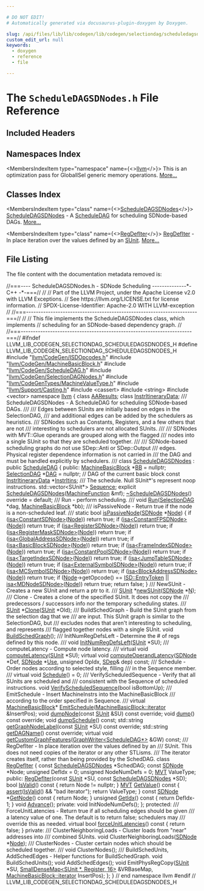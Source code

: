 ```yaml
---

# DO NOT EDIT!
# Automatically generated via docusaurus-plugin-doxygen by Doxygen.

slug: /api/files/lib/lib/codegen/lib/codegen/selectiondag/scheduledagsdnodes-h
custom_edit_url: null
keywords:
  - doxygen
  - reference
  - file

---
```





# The `ScheduleDAGSDNodes.h` File Reference

<DoxygenPage pluginConfig={pluginConfig}>



## Included Headers

<IncludesList>
<IncludesListItem
  filePath="llvm/CodeGen/ISDOpcodes.h"
  permalink="/docs/api/files/include/include/llvm/include/llvm/codegen/isdopcodes-h"
  isLocal="true" />
<IncludesListItem
  filePath="llvm/CodeGen/MachineBasicBlock.h"
  permalink="/docs/api/files/include/include/llvm/include/llvm/codegen/machinebasicblock-h"
  isLocal="true" />
<IncludesListItem
  filePath="llvm/CodeGen/ScheduleDAG.h"
  permalink="/docs/api/files/include/include/llvm/include/llvm/codegen/scheduledag-h"
  isLocal="true" />
<IncludesListItem
  filePath="llvm/CodeGen/SelectionDAGNodes.h"
  permalink="/docs/api/files/include/include/llvm/include/llvm/codegen/selectiondagnodes-h"
  isLocal="true" />
<IncludesListItem
  filePath="llvm/CodeGenTypes/MachineValueType.h"
  permalink="/docs/api/files/include/include/llvm/include/llvm/codegentypes/machinevaluetype-h"
  isLocal="true" />
<IncludesListItem
  filePath="llvm/Support/Casting.h"
  permalink="/docs/api/files/include/include/llvm/include/llvm/support/casting-h"
  isLocal="true" />
<IncludesListItem
  filePath="cassert"
  permalink=""
  isLocal="false" />
<IncludesListItem
  filePath="string"
  permalink=""
  isLocal="false" />
<IncludesListItem
  filePath="vector"
  permalink=""
  isLocal="false" />
</IncludesList>

## Namespaces Index

<MembersIndex>

<MembersIndexItem
  type="namespace"
  name={<><a href="/docs/api/namespaces/llvm">llvm</a></>}>
This is an optimization pass for GlobalISel generic memory operations. <a href="/docs/api/namespaces/llvm/#details">More...</a>
</MembersIndexItem>

</MembersIndex>

## Classes Index

<MembersIndex>

<MembersIndexItem
  type="class"
  name={<><a href="/docs/api/classes/llvm/scheduledagsdnodes">ScheduleDAGSDNodes</a></>}>
<a href="/docs/api/classes/llvm/scheduledagsdnodes">ScheduleDAGSDNodes</a> - A <a href="/docs/api/classes/llvm/scheduledag">ScheduleDAG</a> for scheduling SDNode-based DAGs. <a href="/docs/api/classes/llvm/scheduledagsdnodes/#details">More...</a>
</MembersIndexItem>

<MembersIndexItem
  type="class"
  name={<><a href="/docs/api/classes/llvm/scheduledagsdnodes/regdefiter">RegDefIter</a></>}>
<a href="/docs/api/classes/llvm/scheduledagsdnodes/regdefiter">RegDefIter</a> - In place iteration over the values defined by an <a href="/docs/api/classes/llvm/sunit">SUnit</a>. <a href="/docs/api/classes/llvm/scheduledagsdnodes/regdefiter/#details">More...</a>
</MembersIndexItem>

</MembersIndex>


## File Listing

The file content with the documentation metadata removed is:

<ProgramListing>

<Link id="l00001" /><CodeLine lineNumber="1"><Highlight kind="comment">//===---- ScheduleDAGSDNodes.h - SDNode Scheduling --------------&#42;- C++ -&#42;-===//</Highlight><Highlight kind="normal"></Highlight></CodeLine>
<Link id="l00002" /><CodeLine lineNumber="2"><Highlight kind="normal"></Highlight><Highlight kind="comment">//</Highlight><Highlight kind="normal"></Highlight></CodeLine>
<Link id="l00003" /><CodeLine lineNumber="3"><Highlight kind="normal"></Highlight><Highlight kind="comment">// Part of the LLVM Project, under the Apache License v2.0 with LLVM Exceptions.</Highlight><Highlight kind="normal"></Highlight></CodeLine>
<Link id="l00004" /><CodeLine lineNumber="4"><Highlight kind="normal"></Highlight><Highlight kind="comment">// See https://llvm.org/LICENSE.txt for license information.</Highlight><Highlight kind="normal"></Highlight></CodeLine>
<Link id="l00005" /><CodeLine lineNumber="5"><Highlight kind="normal"></Highlight><Highlight kind="comment">// SPDX-License-Identifier: Apache-2.0 WITH LLVM-exception</Highlight><Highlight kind="normal"></Highlight></CodeLine>
<Link id="l00006" /><CodeLine lineNumber="6"><Highlight kind="normal"></Highlight><Highlight kind="comment">//</Highlight><Highlight kind="normal"></Highlight></CodeLine>
<Link id="l00007" /><CodeLine lineNumber="7"><Highlight kind="normal"></Highlight><Highlight kind="comment">//===----------------------------------------------------------------------===//</Highlight><Highlight kind="normal"></Highlight></CodeLine>
<Link id="l00008" /><CodeLine lineNumber="8"><Highlight kind="normal"></Highlight><Highlight kind="comment">//</Highlight><Highlight kind="normal"></Highlight></CodeLine>
<Link id="l00009" /><CodeLine lineNumber="9"><Highlight kind="normal"></Highlight><Highlight kind="comment">// This file implements the ScheduleDAGSDNodes class, which implements</Highlight><Highlight kind="normal"></Highlight></CodeLine>
<Link id="l00010" /><CodeLine lineNumber="10"><Highlight kind="normal"></Highlight><Highlight kind="comment">// scheduling for an SDNode-based dependency graph.</Highlight><Highlight kind="normal"></Highlight></CodeLine>
<Link id="l00011" /><CodeLine lineNumber="11"><Highlight kind="normal"></Highlight><Highlight kind="comment">//</Highlight><Highlight kind="normal"></Highlight></CodeLine>
<Link id="l00012" /><CodeLine lineNumber="12"><Highlight kind="normal"></Highlight><Highlight kind="comment">//===----------------------------------------------------------------------===//</Highlight><Highlight kind="normal"></Highlight></CodeLine>
<Link id="l00013" /><CodeLine lineNumber="13"><Highlight kind="normal"></Highlight></CodeLine>
<Link id="l00014" /><CodeLine lineNumber="14"><Highlight kind="normal"></Highlight><Highlight kind="preprocessor">#ifndef LLVM&#95;LIB&#95;CODEGEN&#95;SELECTIONDAG&#95;SCHEDULEDAGSDNODES&#95;H</Highlight><Highlight kind="normal"></Highlight></CodeLine>
<Link id="l00015" /><CodeLine lineNumber="15"><Highlight kind="normal"></Highlight><Highlight kind="preprocessor">#define LLVM&#95;LIB&#95;CODEGEN&#95;SELECTIONDAG&#95;SCHEDULEDAGSDNODES&#95;H</Highlight><Highlight kind="normal"></Highlight></CodeLine>
<Link id="l00016" /><CodeLine lineNumber="16"><Highlight kind="normal"></Highlight></CodeLine>
<Link id="l00017" /><CodeLine lineNumber="17"><Highlight kind="normal"></Highlight><Highlight kind="preprocessor">#include &quot;<a href="/docs/api/files/include/include/llvm/include/llvm/codegen/isdopcodes-h">llvm/CodeGen/ISDOpcodes.h</a>&quot;</Highlight><Highlight kind="normal"></Highlight></CodeLine>
<Link id="l00018" /><CodeLine lineNumber="18"><Highlight kind="normal"></Highlight><Highlight kind="preprocessor">#include &quot;<a href="/docs/api/files/include/include/llvm/include/llvm/codegen/machinebasicblock-h">llvm/CodeGen/MachineBasicBlock.h</a>&quot;</Highlight><Highlight kind="normal"></Highlight></CodeLine>
<Link id="l00019" /><CodeLine lineNumber="19"><Highlight kind="normal"></Highlight><Highlight kind="preprocessor">#include &quot;<a href="/docs/api/files/include/include/llvm/include/llvm/codegen/scheduledag-h">llvm/CodeGen/ScheduleDAG.h</a>&quot;</Highlight><Highlight kind="normal"></Highlight></CodeLine>
<Link id="l00020" /><CodeLine lineNumber="20"><Highlight kind="normal"></Highlight><Highlight kind="preprocessor">#include &quot;<a href="/docs/api/files/include/include/llvm/include/llvm/codegen/selectiondagnodes-h">llvm/CodeGen/SelectionDAGNodes.h</a>&quot;</Highlight><Highlight kind="normal"></Highlight></CodeLine>
<Link id="l00021" /><CodeLine lineNumber="21"><Highlight kind="normal"></Highlight><Highlight kind="preprocessor">#include &quot;<a href="/docs/api/files/include/include/llvm/include/llvm/codegentypes/machinevaluetype-h">llvm/CodeGenTypes/MachineValueType.h</a>&quot;</Highlight><Highlight kind="normal"></Highlight></CodeLine>
<Link id="l00022" /><CodeLine lineNumber="22"><Highlight kind="normal"></Highlight><Highlight kind="preprocessor">#include &quot;<a href="/docs/api/files/include/include/llvm/include/llvm/support/casting-h">llvm/Support/Casting.h</a>&quot;</Highlight><Highlight kind="normal"></Highlight></CodeLine>
<Link id="l00023" /><CodeLine lineNumber="23"><Highlight kind="normal"></Highlight><Highlight kind="preprocessor">#include &lt;cassert&gt;</Highlight><Highlight kind="normal"></Highlight></CodeLine>
<Link id="l00024" /><CodeLine lineNumber="24"><Highlight kind="normal"></Highlight><Highlight kind="preprocessor">#include &lt;string&gt;</Highlight><Highlight kind="normal"></Highlight></CodeLine>
<Link id="l00025" /><CodeLine lineNumber="25"><Highlight kind="normal"></Highlight><Highlight kind="preprocessor">#include &lt;vector&gt;</Highlight><Highlight kind="normal"></Highlight></CodeLine>
<Link id="l00026" /><CodeLine lineNumber="26"><Highlight kind="normal"></Highlight></CodeLine>
<Link id="l00027" /><CodeLine lineNumber="27"><Highlight kind="normal"></Highlight><Highlight kind="keyword">namespace </Highlight><Highlight kind="normal"><a href="/docs/api/namespaces/llvm">llvm</a> &#123;</Highlight></CodeLine>
<Link id="l00028" /><CodeLine lineNumber="28"><Highlight kind="normal"></Highlight></CodeLine>
<Link id="l00029" /><CodeLine lineNumber="29"><Highlight kind="normal"></Highlight><Highlight kind="keyword">class </Highlight><Highlight kind="normal"><a href="/docs/api/classes/llvm/aaresults">AAResults</a>;</Highlight></CodeLine>
<Link id="l00030" /><CodeLine lineNumber="30"><Highlight kind="normal"></Highlight><Highlight kind="keyword">class </Highlight><Highlight kind="normal"><a href="/docs/api/classes/llvm/instritinerarydata">InstrItineraryData</a>;</Highlight></CodeLine>
<Link id="l00031" /><CodeLine lineNumber="31"><Highlight kind="normal"></Highlight><Highlight kind="comment"></Highlight></CodeLine>
<Link id="l00032" /><CodeLine lineNumber="32"><Highlight kind="comment">  /// ScheduleDAGSDNodes - A ScheduleDAG for scheduling SDNode-based DAGs.</Highlight></CodeLine>
<Link id="l00033" /><CodeLine lineNumber="33"><Highlight kind="comment">  ///</Highlight></CodeLine>
<Link id="l00034" /><CodeLine lineNumber="34"><Highlight kind="comment">  /// Edges between SUnits are initially based on edges in the SelectionDAG,</Highlight></CodeLine>
<Link id="l00035" /><CodeLine lineNumber="35"><Highlight kind="comment">  /// and additional edges can be added by the schedulers as heuristics.</Highlight></CodeLine>
<Link id="l00036" /><CodeLine lineNumber="36"><Highlight kind="comment">  /// SDNodes such as Constants, Registers, and a few others that are not</Highlight></CodeLine>
<Link id="l00037" /><CodeLine lineNumber="37"><Highlight kind="comment">  /// interesting to schedulers are not allocated SUnits.</Highlight></CodeLine>
<Link id="l00038" /><CodeLine lineNumber="38"><Highlight kind="comment">  ///</Highlight></CodeLine>
<Link id="l00039" /><CodeLine lineNumber="39"><Highlight kind="comment">  /// SDNodes with MVT::Glue operands are grouped along with the flagged</Highlight></CodeLine>
<Link id="l00040" /><CodeLine lineNumber="40"><Highlight kind="comment">  /// nodes into a single SUnit so that they are scheduled together.</Highlight></CodeLine>
<Link id="l00041" /><CodeLine lineNumber="41"><Highlight kind="comment">  ///</Highlight></CodeLine>
<Link id="l00042" /><CodeLine lineNumber="42"><Highlight kind="comment">  /// SDNode-based scheduling graphs do not use SDep::Anti or SDep::Output</Highlight></CodeLine>
<Link id="l00043" /><CodeLine lineNumber="43"><Highlight kind="comment">  /// edges.  Physical register dependence information is not carried in</Highlight></CodeLine>
<Link id="l00044" /><CodeLine lineNumber="44"><Highlight kind="comment">  /// the DAG and must be handled explicitly by schedulers.</Highlight></CodeLine>
<Link id="l00045" /><CodeLine lineNumber="45"><Highlight kind="comment">  ///</Highlight><Highlight kind="normal"></Highlight></CodeLine>
<Link id="l00046" /><CodeLine lineNumber="46" lineLink="/docs/api/classes/llvm/scheduledagsdnodes"><Highlight kind="normal">  </Highlight><Highlight kind="keyword">class </Highlight><Highlight kind="normal"><a href="/docs/api/classes/llvm/scheduledagsdnodes/#ad73652eab6e03e092e32bde82040c8c7">ScheduleDAGSDNodes</a> : </Highlight><Highlight kind="keyword">public</Highlight><Highlight kind="normal"> <a href="/docs/api/classes/llvm/scheduledag/#a8bdf35180225e74794f7d23399a3db22">ScheduleDAG</a> &#123;</Highlight></CodeLine>
<Link id="l00047" /><CodeLine lineNumber="47"><Highlight kind="normal">  </Highlight><Highlight kind="keyword">public</Highlight><Highlight kind="normal">:</Highlight></CodeLine>
<Link id="l00048" /><CodeLine lineNumber="48" lineLink="/docs/api/classes/llvm/scheduledagsdnodes/#a9f718397926caadcb301ca1e00aaf68c"><Highlight kind="normal">    <a href="/docs/api/classes/llvm/machinebasicblock">MachineBasicBlock</a> &#42;<a href="/docs/api/classes/llvm/scheduledagsdnodes/#a9f718397926caadcb301ca1e00aaf68c">BB</a> = </Highlight><Highlight kind="keyword">nullptr</Highlight><Highlight kind="normal">;</Highlight></CodeLine>
<Link id="l00049" /><CodeLine lineNumber="49" lineLink="/docs/api/classes/llvm/scheduledagsdnodes/#a2dbfb92f74a3067ce823a76e3266b0e0"><Highlight kind="normal">    <a href="/docs/api/classes/llvm/selectiondag">SelectionDAG</a> &#42;<a href="/docs/api/classes/llvm/scheduledagsdnodes/#a2dbfb92f74a3067ce823a76e3266b0e0">DAG</a> = </Highlight><Highlight kind="keyword">nullptr</Highlight><Highlight kind="normal">; </Highlight><Highlight kind="comment">// DAG of the current basic block</Highlight><Highlight kind="normal"></Highlight></CodeLine>
<Link id="l00050" /><CodeLine lineNumber="50" lineLink="/docs/api/classes/llvm/scheduledagsdnodes/#a91db1a13eaa5f8a8ac8ac78b5a60791b"><Highlight kind="normal">    </Highlight><Highlight kind="keyword">const</Highlight><Highlight kind="normal"> <a href="/docs/api/classes/llvm/instritinerarydata">InstrItineraryData</a> &#42;<a href="/docs/api/classes/llvm/scheduledagsdnodes/#a91db1a13eaa5f8a8ac8ac78b5a60791b">InstrItins</a>;</Highlight></CodeLine>
<Link id="l00051" /><CodeLine lineNumber="51"><Highlight kind="normal"></Highlight><Highlight kind="comment"></Highlight></CodeLine>
<Link id="l00052" /><CodeLine lineNumber="52"><Highlight kind="comment">    /// The schedule. Null SUnit&#42;&#39;s represent noop instructions.</Highlight><Highlight kind="normal"></Highlight></CodeLine>
<Link id="l00053" /><CodeLine lineNumber="53" lineLink="/docs/api/classes/llvm/scheduledagsdnodes/#a9e9bf8e61a41a12bd87df9f4c671b2c2"><Highlight kind="normal">    std::vector&lt;SUnit&#42;&gt; <a href="/docs/api/classes/llvm/scheduledagsdnodes/#a9e9bf8e61a41a12bd87df9f4c671b2c2">Sequence</a>;</Highlight></CodeLine>
<Link id="l00054" /><CodeLine lineNumber="54"><Highlight kind="normal"></Highlight></CodeLine>
<Link id="l00055" /><CodeLine lineNumber="55"><Highlight kind="normal">    </Highlight><Highlight kind="keyword">explicit</Highlight><Highlight kind="normal"> <a href="/docs/api/classes/llvm/scheduledagsdnodes/#ad73652eab6e03e092e32bde82040c8c7">ScheduleDAGSDNodes</a>(<a href="/docs/api/classes/llvm/machinefunction">MachineFunction</a> &amp;mf);</Highlight></CodeLine>
<Link id="l00056" /><CodeLine lineNumber="56"><Highlight kind="normal"></Highlight></CodeLine>
<Link id="l00057" /><CodeLine lineNumber="57" lineLink="/docs/api/classes/llvm/scheduledagsdnodes/#a70000f67618d7404d40977cff48ebc1f"><Highlight kind="normal">    <a href="/docs/api/classes/llvm/scheduledagsdnodes/#a70000f67618d7404d40977cff48ebc1f">~ScheduleDAGSDNodes</a>() </Highlight><Highlight kind="keyword">override</Highlight><Highlight kind="normal"> = </Highlight><Highlight kind="keywordflow">default</Highlight><Highlight kind="normal">;</Highlight></CodeLine>
<Link id="l00058" /><CodeLine lineNumber="58"><Highlight kind="normal"></Highlight><Highlight kind="comment"></Highlight></CodeLine>
<Link id="l00059" /><CodeLine lineNumber="59"><Highlight kind="comment">    /// Run - perform scheduling.</Highlight></CodeLine>
<Link id="l00060" /><CodeLine lineNumber="60"><Highlight kind="comment">    ///</Highlight><Highlight kind="normal"></Highlight></CodeLine>
<Link id="l00061" /><CodeLine lineNumber="61"><Highlight kind="normal">    </Highlight><Highlight kind="keywordtype">void</Highlight><Highlight kind="normal"> <a href="/docs/api/classes/llvm/scheduledagsdnodes/#aa00d73e05dee6c2701209bac3d7786b8">Run</a>(<a href="/docs/api/classes/llvm/selectiondag">SelectionDAG</a> &#42;dag, <a href="/docs/api/classes/llvm/machinebasicblock">MachineBasicBlock</a> &#42;bb);</Highlight></CodeLine>
<Link id="l00062" /><CodeLine lineNumber="62"><Highlight kind="normal"></Highlight><Highlight kind="comment"></Highlight></CodeLine>
<Link id="l00063" /><CodeLine lineNumber="63"><Highlight kind="comment">    /// isPassiveNode - Return true if the node is a non-scheduled leaf.</Highlight></CodeLine>
<Link id="l00064" /><CodeLine lineNumber="64"><Highlight kind="comment">    ///</Highlight><Highlight kind="normal"></Highlight></CodeLine>
<Link id="l00065" /><CodeLine lineNumber="65" lineLink="/docs/api/classes/llvm/scheduledagsdnodes/#a901a96fb8eb2598eed200755554567c0"><Highlight kind="normal">    </Highlight><Highlight kind="keyword">static</Highlight><Highlight kind="normal"> </Highlight><Highlight kind="keywordtype">bool</Highlight><Highlight kind="normal"> <a href="/docs/api/classes/llvm/scheduledagsdnodes/#a901a96fb8eb2598eed200755554567c0">isPassiveNode</a>(<a href="/docs/api/classes/llvm/sdnode">SDNode</a> &#42;<a href="/docs/api/classes/node">Node</a>) &#123;</Highlight></CodeLine>
<Link id="l00066" /><CodeLine lineNumber="66"><Highlight kind="normal">      </Highlight><Highlight kind="keywordflow">if</Highlight><Highlight kind="normal"> (<a href="/docs/api/namespaces/llvm/#a92ca992e52dddc420f4b069cae06dfbe">isa&lt;ConstantSDNode&gt;</a>(<a href="/docs/api/classes/node">Node</a>))       </Highlight><Highlight kind="keywordflow">return</Highlight><Highlight kind="normal"> </Highlight><Highlight kind="keyword">true</Highlight><Highlight kind="normal">;</Highlight></CodeLine>
<Link id="l00067" /><CodeLine lineNumber="67"><Highlight kind="normal">      </Highlight><Highlight kind="keywordflow">if</Highlight><Highlight kind="normal"> (<a href="/docs/api/namespaces/llvm/#a92ca992e52dddc420f4b069cae06dfbe">isa&lt;ConstantFPSDNode&gt;</a>(<a href="/docs/api/classes/node">Node</a>))     </Highlight><Highlight kind="keywordflow">return</Highlight><Highlight kind="normal"> </Highlight><Highlight kind="keyword">true</Highlight><Highlight kind="normal">;</Highlight></CodeLine>
<Link id="l00068" /><CodeLine lineNumber="68"><Highlight kind="normal">      </Highlight><Highlight kind="keywordflow">if</Highlight><Highlight kind="normal"> (<a href="/docs/api/namespaces/llvm/#a92ca992e52dddc420f4b069cae06dfbe">isa&lt;RegisterSDNode&gt;</a>(<a href="/docs/api/classes/node">Node</a>))       </Highlight><Highlight kind="keywordflow">return</Highlight><Highlight kind="normal"> </Highlight><Highlight kind="keyword">true</Highlight><Highlight kind="normal">;</Highlight></CodeLine>
<Link id="l00069" /><CodeLine lineNumber="69"><Highlight kind="normal">      </Highlight><Highlight kind="keywordflow">if</Highlight><Highlight kind="normal"> (<a href="/docs/api/namespaces/llvm/#a92ca992e52dddc420f4b069cae06dfbe">isa&lt;RegisterMaskSDNode&gt;</a>(<a href="/docs/api/classes/node">Node</a>))   </Highlight><Highlight kind="keywordflow">return</Highlight><Highlight kind="normal"> </Highlight><Highlight kind="keyword">true</Highlight><Highlight kind="normal">;</Highlight></CodeLine>
<Link id="l00070" /><CodeLine lineNumber="70"><Highlight kind="normal">      </Highlight><Highlight kind="keywordflow">if</Highlight><Highlight kind="normal"> (<a href="/docs/api/namespaces/llvm/#a92ca992e52dddc420f4b069cae06dfbe">isa&lt;GlobalAddressSDNode&gt;</a>(<a href="/docs/api/classes/node">Node</a>))  </Highlight><Highlight kind="keywordflow">return</Highlight><Highlight kind="normal"> </Highlight><Highlight kind="keyword">true</Highlight><Highlight kind="normal">;</Highlight></CodeLine>
<Link id="l00071" /><CodeLine lineNumber="71"><Highlight kind="normal">      </Highlight><Highlight kind="keywordflow">if</Highlight><Highlight kind="normal"> (<a href="/docs/api/namespaces/llvm/#a92ca992e52dddc420f4b069cae06dfbe">isa&lt;BasicBlockSDNode&gt;</a>(<a href="/docs/api/classes/node">Node</a>))     </Highlight><Highlight kind="keywordflow">return</Highlight><Highlight kind="normal"> </Highlight><Highlight kind="keyword">true</Highlight><Highlight kind="normal">;</Highlight></CodeLine>
<Link id="l00072" /><CodeLine lineNumber="72"><Highlight kind="normal">      </Highlight><Highlight kind="keywordflow">if</Highlight><Highlight kind="normal"> (<a href="/docs/api/namespaces/llvm/#a92ca992e52dddc420f4b069cae06dfbe">isa&lt;FrameIndexSDNode&gt;</a>(<a href="/docs/api/classes/node">Node</a>))     </Highlight><Highlight kind="keywordflow">return</Highlight><Highlight kind="normal"> </Highlight><Highlight kind="keyword">true</Highlight><Highlight kind="normal">;</Highlight></CodeLine>
<Link id="l00073" /><CodeLine lineNumber="73"><Highlight kind="normal">      </Highlight><Highlight kind="keywordflow">if</Highlight><Highlight kind="normal"> (<a href="/docs/api/namespaces/llvm/#a92ca992e52dddc420f4b069cae06dfbe">isa&lt;ConstantPoolSDNode&gt;</a>(<a href="/docs/api/classes/node">Node</a>))   </Highlight><Highlight kind="keywordflow">return</Highlight><Highlight kind="normal"> </Highlight><Highlight kind="keyword">true</Highlight><Highlight kind="normal">;</Highlight></CodeLine>
<Link id="l00074" /><CodeLine lineNumber="74"><Highlight kind="normal">      </Highlight><Highlight kind="keywordflow">if</Highlight><Highlight kind="normal"> (<a href="/docs/api/namespaces/llvm/#a92ca992e52dddc420f4b069cae06dfbe">isa&lt;TargetIndexSDNode&gt;</a>(<a href="/docs/api/classes/node">Node</a>))    </Highlight><Highlight kind="keywordflow">return</Highlight><Highlight kind="normal"> </Highlight><Highlight kind="keyword">true</Highlight><Highlight kind="normal">;</Highlight></CodeLine>
<Link id="l00075" /><CodeLine lineNumber="75"><Highlight kind="normal">      </Highlight><Highlight kind="keywordflow">if</Highlight><Highlight kind="normal"> (<a href="/docs/api/namespaces/llvm/#a92ca992e52dddc420f4b069cae06dfbe">isa&lt;JumpTableSDNode&gt;</a>(<a href="/docs/api/classes/node">Node</a>))      </Highlight><Highlight kind="keywordflow">return</Highlight><Highlight kind="normal"> </Highlight><Highlight kind="keyword">true</Highlight><Highlight kind="normal">;</Highlight></CodeLine>
<Link id="l00076" /><CodeLine lineNumber="76"><Highlight kind="normal">      </Highlight><Highlight kind="keywordflow">if</Highlight><Highlight kind="normal"> (<a href="/docs/api/namespaces/llvm/#a92ca992e52dddc420f4b069cae06dfbe">isa&lt;ExternalSymbolSDNode&gt;</a>(<a href="/docs/api/classes/node">Node</a>)) </Highlight><Highlight kind="keywordflow">return</Highlight><Highlight kind="normal"> </Highlight><Highlight kind="keyword">true</Highlight><Highlight kind="normal">;</Highlight></CodeLine>
<Link id="l00077" /><CodeLine lineNumber="77"><Highlight kind="normal">      </Highlight><Highlight kind="keywordflow">if</Highlight><Highlight kind="normal"> (<a href="/docs/api/namespaces/llvm/#a92ca992e52dddc420f4b069cae06dfbe">isa&lt;MCSymbolSDNode&gt;</a>(<a href="/docs/api/classes/node">Node</a>))       </Highlight><Highlight kind="keywordflow">return</Highlight><Highlight kind="normal"> </Highlight><Highlight kind="keyword">true</Highlight><Highlight kind="normal">;</Highlight></CodeLine>
<Link id="l00078" /><CodeLine lineNumber="78"><Highlight kind="normal">      </Highlight><Highlight kind="keywordflow">if</Highlight><Highlight kind="normal"> (<a href="/docs/api/namespaces/llvm/#a92ca992e52dddc420f4b069cae06dfbe">isa&lt;BlockAddressSDNode&gt;</a>(<a href="/docs/api/classes/node">Node</a>))   </Highlight><Highlight kind="keywordflow">return</Highlight><Highlight kind="normal"> </Highlight><Highlight kind="keyword">true</Highlight><Highlight kind="normal">;</Highlight></CodeLine>
<Link id="l00079" /><CodeLine lineNumber="79"><Highlight kind="normal">      </Highlight><Highlight kind="keywordflow">if</Highlight><Highlight kind="normal"> (<a href="/docs/api/classes/node">Node</a>-&gt;getOpcode() == <a href="/docs/api/namespaces/llvm/isd/#a22ea9cec080dd5f4f47ba234c2f59110a926013f6dca240eca95aca66c8d3e74b">ISD::EntryToken</a> ||</Highlight></CodeLine>
<Link id="l00080" /><CodeLine lineNumber="80"><Highlight kind="normal">          <a href="/docs/api/namespaces/llvm/#a92ca992e52dddc420f4b069cae06dfbe">isa&lt;MDNodeSDNode&gt;</a>(<a href="/docs/api/classes/node">Node</a>)) </Highlight><Highlight kind="keywordflow">return</Highlight><Highlight kind="normal"> </Highlight><Highlight kind="keyword">true</Highlight><Highlight kind="normal">;</Highlight></CodeLine>
<Link id="l00081" /><CodeLine lineNumber="81"><Highlight kind="normal">      </Highlight><Highlight kind="keywordflow">return</Highlight><Highlight kind="normal"> </Highlight><Highlight kind="keyword">false</Highlight><Highlight kind="normal">;</Highlight></CodeLine>
<Link id="l00082" /><CodeLine lineNumber="82"><Highlight kind="normal">    &#125;</Highlight></CodeLine>
<Link id="l00083" /><CodeLine lineNumber="83"><Highlight kind="normal"></Highlight><Highlight kind="comment"></Highlight></CodeLine>
<Link id="l00084" /><CodeLine lineNumber="84"><Highlight kind="comment">    /// NewSUnit - Creates a new SUnit and return a ptr to it.</Highlight></CodeLine>
<Link id="l00085" /><CodeLine lineNumber="85"><Highlight kind="comment">    ///</Highlight><Highlight kind="normal"></Highlight></CodeLine>
<Link id="l00086" /><CodeLine lineNumber="86"><Highlight kind="normal">    <a href="/docs/api/classes/llvm/sunit">SUnit</a> &#42;<a href="/docs/api/classes/llvm/scheduledagsdnodes/#a15c0200b4b6e12b97d270fbea215443e">newSUnit</a>(<a href="/docs/api/classes/llvm/sdnode">SDNode</a> &#42;<a href="/docs/api/files/lib/lib/support/regcomp-c/#a0240ac851181b84ac374872dc5434ee4">N</a>);</Highlight></CodeLine>
<Link id="l00087" /><CodeLine lineNumber="87"><Highlight kind="normal"></Highlight><Highlight kind="comment"></Highlight></CodeLine>
<Link id="l00088" /><CodeLine lineNumber="88"><Highlight kind="comment">    /// Clone - Creates a clone of the specified SUnit. It does not copy the</Highlight></CodeLine>
<Link id="l00089" /><CodeLine lineNumber="89"><Highlight kind="comment">    /// predecessors / successors info nor the temporary scheduling states.</Highlight></CodeLine>
<Link id="l00090" /><CodeLine lineNumber="90"><Highlight kind="comment">    ///</Highlight><Highlight kind="normal"></Highlight></CodeLine>
<Link id="l00091" /><CodeLine lineNumber="91"><Highlight kind="normal">    <a href="/docs/api/classes/llvm/sunit">SUnit</a> &#42;<a href="/docs/api/classes/llvm/scheduledagsdnodes/#abb309c4ecf566e6daf86db0edbb0dbc5">Clone</a>(<a href="/docs/api/classes/llvm/sunit">SUnit</a> &#42;Old);</Highlight></CodeLine>
<Link id="l00092" /><CodeLine lineNumber="92"><Highlight kind="normal"></Highlight><Highlight kind="comment"></Highlight></CodeLine>
<Link id="l00093" /><CodeLine lineNumber="93"><Highlight kind="comment">    /// BuildSchedGraph - Build the SUnit graph from the selection dag that we</Highlight></CodeLine>
<Link id="l00094" /><CodeLine lineNumber="94"><Highlight kind="comment">    /// are input.  This SUnit graph is similar to the SelectionDAG, but</Highlight></CodeLine>
<Link id="l00095" /><CodeLine lineNumber="95"><Highlight kind="comment">    /// excludes nodes that aren&#39;t interesting to scheduling, and represents</Highlight></CodeLine>
<Link id="l00096" /><CodeLine lineNumber="96"><Highlight kind="comment">    /// flagged together nodes with a single SUnit.</Highlight><Highlight kind="normal"></Highlight></CodeLine>
<Link id="l00097" /><CodeLine lineNumber="97"><Highlight kind="normal">    </Highlight><Highlight kind="keywordtype">void</Highlight><Highlight kind="normal"> <a href="/docs/api/classes/llvm/scheduledagsdnodes/#aa88c65a5abb5774125c8d66a48d07adf">BuildSchedGraph</a>();</Highlight></CodeLine>
<Link id="l00098" /><CodeLine lineNumber="98"><Highlight kind="normal"></Highlight><Highlight kind="comment"></Highlight></CodeLine>
<Link id="l00099" /><CodeLine lineNumber="99"><Highlight kind="comment">    /// InitNumRegDefsLeft - Determine the # of regs defined by this node.</Highlight></CodeLine>
<Link id="l00100" /><CodeLine lineNumber="100"><Highlight kind="comment">    ///</Highlight><Highlight kind="normal"></Highlight></CodeLine>
<Link id="l00101" /><CodeLine lineNumber="101"><Highlight kind="normal">    </Highlight><Highlight kind="keywordtype">void</Highlight><Highlight kind="normal"> <a href="/docs/api/classes/llvm/scheduledagsdnodes/#a9e19da5240e1c311814f574bb0c235a4">InitNumRegDefsLeft</a>(<a href="/docs/api/classes/llvm/sunit">SUnit</a> &#42;SU);</Highlight></CodeLine>
<Link id="l00102" /><CodeLine lineNumber="102"><Highlight kind="normal"></Highlight><Highlight kind="comment"></Highlight></CodeLine>
<Link id="l00103" /><CodeLine lineNumber="103"><Highlight kind="comment">    /// computeLatency - Compute node latency.</Highlight></CodeLine>
<Link id="l00104" /><CodeLine lineNumber="104"><Highlight kind="comment">    ///</Highlight><Highlight kind="normal"></Highlight></CodeLine>
<Link id="l00105" /><CodeLine lineNumber="105"><Highlight kind="normal">    </Highlight><Highlight kind="keyword">virtual</Highlight><Highlight kind="normal"> </Highlight><Highlight kind="keywordtype">void</Highlight><Highlight kind="normal"> <a href="/docs/api/classes/llvm/scheduledagsdnodes/#a6ab45d1027ab01be9c371634c49d077b">computeLatency</a>(<a href="/docs/api/classes/llvm/sunit">SUnit</a> &#42;SU);</Highlight></CodeLine>
<Link id="l00106" /><CodeLine lineNumber="106"><Highlight kind="normal"></Highlight></CodeLine>
<Link id="l00107" /><CodeLine lineNumber="107"><Highlight kind="normal">    </Highlight><Highlight kind="keyword">virtual</Highlight><Highlight kind="normal"> </Highlight><Highlight kind="keywordtype">void</Highlight><Highlight kind="normal"> <a href="/docs/api/classes/llvm/scheduledagsdnodes/#ae7e825d2af275c631d66e063c4eff615">computeOperandLatency</a>(<a href="/docs/api/classes/llvm/sdnode">SDNode</a> &#42;Def, <a href="/docs/api/classes/llvm/sdnode">SDNode</a> &#42;<a href="/docs/api/classes/llvm/use">Use</a>,</Highlight></CodeLine>
<Link id="l00108" /><CodeLine lineNumber="108"><Highlight kind="normal">                                       </Highlight><Highlight kind="keywordtype">unsigned</Highlight><Highlight kind="normal"> OpIdx, <a href="/docs/api/classes/llvm/sdep">SDep</a>&amp; dep) </Highlight><Highlight kind="keyword">const</Highlight><Highlight kind="normal">;</Highlight></CodeLine>
<Link id="l00109" /><CodeLine lineNumber="109"><Highlight kind="normal"></Highlight><Highlight kind="comment"></Highlight></CodeLine>
<Link id="l00110" /><CodeLine lineNumber="110"><Highlight kind="comment">    /// Schedule - Order nodes according to selected style, filling</Highlight></CodeLine>
<Link id="l00111" /><CodeLine lineNumber="111"><Highlight kind="comment">    /// in the Sequence member.</Highlight></CodeLine>
<Link id="l00112" /><CodeLine lineNumber="112"><Highlight kind="comment">    ///</Highlight><Highlight kind="normal"></Highlight></CodeLine>
<Link id="l00113" /><CodeLine lineNumber="113" lineLink="/docs/api/classes/llvm/scheduledagsdnodes/#a6730dde277dec2e2f901917520c8b3cc"><Highlight kind="normal">    </Highlight><Highlight kind="keyword">virtual</Highlight><Highlight kind="normal"> </Highlight><Highlight kind="keywordtype">void</Highlight><Highlight kind="normal"> <a href="/docs/api/classes/llvm/scheduledagsdnodes/#a6730dde277dec2e2f901917520c8b3cc">Schedule</a>() = 0;</Highlight></CodeLine>
<Link id="l00114" /><CodeLine lineNumber="114"><Highlight kind="normal"></Highlight><Highlight kind="comment"></Highlight></CodeLine>
<Link id="l00115" /><CodeLine lineNumber="115"><Highlight kind="comment">    /// VerifyScheduledSequence - Verify that all SUnits are scheduled and</Highlight></CodeLine>
<Link id="l00116" /><CodeLine lineNumber="116"><Highlight kind="comment">    /// consistent with the Sequence of scheduled instructions.</Highlight><Highlight kind="normal"></Highlight></CodeLine>
<Link id="l00117" /><CodeLine lineNumber="117"><Highlight kind="normal">    </Highlight><Highlight kind="keywordtype">void</Highlight><Highlight kind="normal"> <a href="/docs/api/classes/llvm/scheduledagsdnodes/#a4b8c5a6f17aa50ecc8f64f74d4ba5e47">VerifyScheduledSequence</a>(</Highlight><Highlight kind="keywordtype">bool</Highlight><Highlight kind="normal"> isBottomUp);</Highlight></CodeLine>
<Link id="l00118" /><CodeLine lineNumber="118"><Highlight kind="normal"></Highlight><Highlight kind="comment"></Highlight></CodeLine>
<Link id="l00119" /><CodeLine lineNumber="119"><Highlight kind="comment">    /// EmitSchedule - Insert MachineInstrs into the MachineBasicBlock</Highlight></CodeLine>
<Link id="l00120" /><CodeLine lineNumber="120"><Highlight kind="comment">    /// according to the order specified in Sequence.</Highlight></CodeLine>
<Link id="l00121" /><CodeLine lineNumber="121"><Highlight kind="comment">    ///</Highlight><Highlight kind="normal"></Highlight></CodeLine>
<Link id="l00122" /><CodeLine lineNumber="122"><Highlight kind="normal">    </Highlight><Highlight kind="keyword">virtual</Highlight><Highlight kind="normal"> <a href="/docs/api/classes/llvm/machinebasicblock">MachineBasicBlock</a>&#42;</Highlight></CodeLine>
<Link id="l00123" /><CodeLine lineNumber="123"><Highlight kind="normal">    <a href="/docs/api/classes/llvm/scheduledagsdnodes/#a6f60ed03227dbeb711a3ae9b1f0238e9">EmitSchedule</a>(<a href="/docs/api/classes/llvm/machinebasicblock/#ae34c996b58df9b9ce6695a0c8b70c533">MachineBasicBlock::iterator</a> &amp;InsertPos);</Highlight></CodeLine>
<Link id="l00124" /><CodeLine lineNumber="124"><Highlight kind="normal"></Highlight></CodeLine>
<Link id="l00125" /><CodeLine lineNumber="125"><Highlight kind="normal">    </Highlight><Highlight kind="keywordtype">void</Highlight><Highlight kind="normal"> <a href="/docs/api/classes/llvm/scheduledagsdnodes/#ab34667f1d218ea0b6566dd8f861dfe93">dumpNode</a>(</Highlight><Highlight kind="keyword">const</Highlight><Highlight kind="normal"> <a href="/docs/api/classes/llvm/sunit">SUnit</a> &amp;SU) </Highlight><Highlight kind="keyword">const override</Highlight><Highlight kind="normal">;</Highlight></CodeLine>
<Link id="l00126" /><CodeLine lineNumber="126"><Highlight kind="normal">    </Highlight><Highlight kind="keywordtype">void</Highlight><Highlight kind="normal"> <a href="/docs/api/classes/llvm/scheduledagsdnodes/#aacd9b18c4caf8c84e5bf1e9912f44022">dump</a>() </Highlight><Highlight kind="keyword">const override</Highlight><Highlight kind="normal">;</Highlight></CodeLine>
<Link id="l00127" /><CodeLine lineNumber="127"><Highlight kind="normal">    </Highlight><Highlight kind="keywordtype">void</Highlight><Highlight kind="normal"> <a href="/docs/api/classes/llvm/scheduledagsdnodes/#ad8f08e38b6a51a322e450fc0cb6351f9">dumpSchedule</a>() </Highlight><Highlight kind="keyword">const</Highlight><Highlight kind="normal">;</Highlight></CodeLine>
<Link id="l00128" /><CodeLine lineNumber="128"><Highlight kind="normal"></Highlight></CodeLine>
<Link id="l00129" /><CodeLine lineNumber="129"><Highlight kind="normal">    std::string <a href="/docs/api/classes/llvm/scheduledagsdnodes/#a8cbdb500ba4abd11fd23de4e7a020a2d">getGraphNodeLabel</a>(</Highlight><Highlight kind="keyword">const</Highlight><Highlight kind="normal"> <a href="/docs/api/classes/llvm/sunit">SUnit</a> &#42;SU) </Highlight><Highlight kind="keyword">const override</Highlight><Highlight kind="normal">;</Highlight></CodeLine>
<Link id="l00130" /><CodeLine lineNumber="130"><Highlight kind="normal"></Highlight></CodeLine>
<Link id="l00131" /><CodeLine lineNumber="131"><Highlight kind="normal">    std::string <a href="/docs/api/classes/llvm/scheduledagsdnodes/#a6b08a15af6f0a05a50270e7848c259c3">getDAGName</a>() </Highlight><Highlight kind="keyword">const override</Highlight><Highlight kind="normal">;</Highlight></CodeLine>
<Link id="l00132" /><CodeLine lineNumber="132"><Highlight kind="normal"></Highlight></CodeLine>
<Link id="l00133" /><CodeLine lineNumber="133"><Highlight kind="normal">    </Highlight><Highlight kind="keyword">virtual</Highlight><Highlight kind="normal"> </Highlight><Highlight kind="keywordtype">void</Highlight><Highlight kind="normal"> <a href="/docs/api/classes/llvm/scheduledagsdnodes/#a0923f09dc063b0d957449c45c562ca08">getCustomGraphFeatures</a>(<a href="/docs/api/classes/llvm/graphwriter">GraphWriter&lt;ScheduleDAG&#42;&gt;</a> &amp;GW) </Highlight><Highlight kind="keyword">const</Highlight><Highlight kind="normal">;</Highlight></CodeLine>
<Link id="l00134" /><CodeLine lineNumber="134"><Highlight kind="normal"></Highlight><Highlight kind="comment"></Highlight></CodeLine>
<Link id="l00135" /><CodeLine lineNumber="135"><Highlight kind="comment">    /// RegDefIter - In place iteration over the values defined by an</Highlight></CodeLine>
<Link id="l00136" /><CodeLine lineNumber="136"><Highlight kind="comment">    /// SUnit. This does not need copies of the iterator or any other STLisms.</Highlight></CodeLine>
<Link id="l00137" /><CodeLine lineNumber="137"><Highlight kind="comment">    /// The iterator creates itself, rather than being provided by the SchedDAG.</Highlight><Highlight kind="normal"></Highlight></CodeLine>
<Link id="l00138" /><CodeLine lineNumber="138" lineLink="/docs/api/classes/llvm/scheduledagsdnodes/regdefiter"><Highlight kind="normal">    </Highlight><Highlight kind="keyword">class </Highlight><Highlight kind="normal"><a href="/docs/api/classes/llvm/scheduledagsdnodes/regdefiter/#a6e7a3b904f789436ffa4c1d046e03f60">RegDefIter</a> &#123;</Highlight></CodeLine>
<Link id="l00139" /><CodeLine lineNumber="139"><Highlight kind="normal">      </Highlight><Highlight kind="keyword">const</Highlight><Highlight kind="normal"> <a href="/docs/api/classes/llvm/scheduledagsdnodes/#ad73652eab6e03e092e32bde82040c8c7">ScheduleDAGSDNodes</a> &#42;SchedDAG;</Highlight></CodeLine>
<Link id="l00140" /><CodeLine lineNumber="140"><Highlight kind="normal">      </Highlight><Highlight kind="keyword">const</Highlight><Highlight kind="normal"> <a href="/docs/api/classes/llvm/sdnode">SDNode</a> &#42;Node;</Highlight></CodeLine>
<Link id="l00141" /><CodeLine lineNumber="141"><Highlight kind="normal">      </Highlight><Highlight kind="keywordtype">unsigned</Highlight><Highlight kind="normal"> DefIdx = 0;</Highlight></CodeLine>
<Link id="l00142" /><CodeLine lineNumber="142"><Highlight kind="normal">      </Highlight><Highlight kind="keywordtype">unsigned</Highlight><Highlight kind="normal"> NodeNumDefs = 0;</Highlight></CodeLine>
<Link id="l00143" /><CodeLine lineNumber="143"><Highlight kind="normal">      <a href="/docs/api/classes/llvm/mvt">MVT</a> ValueType;</Highlight></CodeLine>
<Link id="l00144" /><CodeLine lineNumber="144"><Highlight kind="normal"></Highlight></CodeLine>
<Link id="l00145" /><CodeLine lineNumber="145"><Highlight kind="normal">    </Highlight><Highlight kind="keyword">public</Highlight><Highlight kind="normal">:</Highlight></CodeLine>
<Link id="l00146" /><CodeLine lineNumber="146"><Highlight kind="normal">      <a href="/docs/api/classes/llvm/scheduledagsdnodes/regdefiter/#a6e7a3b904f789436ffa4c1d046e03f60">RegDefIter</a>(</Highlight><Highlight kind="keyword">const</Highlight><Highlight kind="normal"> <a href="/docs/api/classes/llvm/sunit">SUnit</a> &#42;SU, </Highlight><Highlight kind="keyword">const</Highlight><Highlight kind="normal"> <a href="/docs/api/classes/llvm/scheduledagsdnodes/#ad73652eab6e03e092e32bde82040c8c7">ScheduleDAGSDNodes</a> &#42;SD);</Highlight></CodeLine>
<Link id="l00147" /><CodeLine lineNumber="147"><Highlight kind="normal"></Highlight></CodeLine>
<Link id="l00148" /><CodeLine lineNumber="148" lineLink="/docs/api/classes/llvm/scheduledagsdnodes/regdefiter/#a8d2c4562087d2d84212d353d42ecafa8"><Highlight kind="normal">      </Highlight><Highlight kind="keywordtype">bool</Highlight><Highlight kind="normal"> <a href="/docs/api/classes/llvm/scheduledagsdnodes/regdefiter/#a8d2c4562087d2d84212d353d42ecafa8">IsValid</a>()</Highlight><Highlight kind="keyword"> const </Highlight><Highlight kind="normal">&#123; </Highlight><Highlight kind="keywordflow">return</Highlight><Highlight kind="normal"> Node != </Highlight><Highlight kind="keyword">nullptr</Highlight><Highlight kind="normal">; &#125;</Highlight></CodeLine>
<Link id="l00149" /><CodeLine lineNumber="149"><Highlight kind="normal"></Highlight></CodeLine>
<Link id="l00150" /><CodeLine lineNumber="150" lineLink="/docs/api/classes/llvm/scheduledagsdnodes/regdefiter/#af2720a50e71371835b268cb14938e718"><Highlight kind="normal">      <a href="/docs/api/classes/llvm/mvt">MVT</a> <a href="/docs/api/classes/llvm/scheduledagsdnodes/regdefiter/#af2720a50e71371835b268cb14938e718">GetValue</a>()</Highlight><Highlight kind="keyword"> const </Highlight><Highlight kind="normal">&#123;</Highlight></CodeLine>
<Link id="l00151" /><CodeLine lineNumber="151"><Highlight kind="normal">        <a href="/docs/api/files/lib/lib/target/lib/target/amdgpu/silowercontrolflow-cpp/#a4868c5d81c5ccc98c47aeab6244346a0">assert</a>(<a href="/docs/api/classes/llvm/scheduledagsdnodes/regdefiter/#a8d2c4562087d2d84212d353d42ecafa8">IsValid</a>() &amp;&amp; </Highlight><Highlight kind="stringliteral">&quot;bad iterator&quot;</Highlight><Highlight kind="normal">);</Highlight></CodeLine>
<Link id="l00152" /><CodeLine lineNumber="152"><Highlight kind="normal">        </Highlight><Highlight kind="keywordflow">return</Highlight><Highlight kind="normal"> ValueType;</Highlight></CodeLine>
<Link id="l00153" /><CodeLine lineNumber="153"><Highlight kind="normal">      &#125;</Highlight></CodeLine>
<Link id="l00154" /><CodeLine lineNumber="154"><Highlight kind="normal"></Highlight></CodeLine>
<Link id="l00155" /><CodeLine lineNumber="155" lineLink="/docs/api/classes/llvm/scheduledagsdnodes/regdefiter/#af29b074e10471b61ef7de6b8bf0a1766"><Highlight kind="normal">      </Highlight><Highlight kind="keyword">const</Highlight><Highlight kind="normal"> <a href="/docs/api/classes/llvm/sdnode">SDNode</a> &#42;<a href="/docs/api/classes/llvm/scheduledagsdnodes/regdefiter/#af29b074e10471b61ef7de6b8bf0a1766">GetNode</a>()</Highlight><Highlight kind="keyword"> const </Highlight><Highlight kind="normal">&#123;</Highlight></CodeLine>
<Link id="l00156" /><CodeLine lineNumber="156"><Highlight kind="normal">        </Highlight><Highlight kind="keywordflow">return</Highlight><Highlight kind="normal"> Node;</Highlight></CodeLine>
<Link id="l00157" /><CodeLine lineNumber="157"><Highlight kind="normal">      &#125;</Highlight></CodeLine>
<Link id="l00158" /><CodeLine lineNumber="158"><Highlight kind="normal"></Highlight></CodeLine>
<Link id="l00159" /><CodeLine lineNumber="159" lineLink="/docs/api/classes/llvm/scheduledagsdnodes/regdefiter/#a0fe4cd2a914e4522e20f197108436102"><Highlight kind="normal">      </Highlight><Highlight kind="keywordtype">unsigned</Highlight><Highlight kind="normal"> <a href="/docs/api/classes/llvm/scheduledagsdnodes/regdefiter/#a0fe4cd2a914e4522e20f197108436102">GetIdx</a>()</Highlight><Highlight kind="keyword"> const </Highlight><Highlight kind="normal">&#123;</Highlight></CodeLine>
<Link id="l00160" /><CodeLine lineNumber="160"><Highlight kind="normal">        </Highlight><Highlight kind="keywordflow">return</Highlight><Highlight kind="normal"> DefIdx-1;</Highlight></CodeLine>
<Link id="l00161" /><CodeLine lineNumber="161"><Highlight kind="normal">      &#125;</Highlight></CodeLine>
<Link id="l00162" /><CodeLine lineNumber="162"><Highlight kind="normal"></Highlight></CodeLine>
<Link id="l00163" /><CodeLine lineNumber="163"><Highlight kind="normal">      </Highlight><Highlight kind="keywordtype">void</Highlight><Highlight kind="normal"> <a href="/docs/api/classes/llvm/scheduledagsdnodes/regdefiter/#a89d82bc3e4d32e5387f6632c5cff4cd3">Advance</a>();</Highlight></CodeLine>
<Link id="l00164" /><CodeLine lineNumber="164"><Highlight kind="normal"></Highlight></CodeLine>
<Link id="l00165" /><CodeLine lineNumber="165"><Highlight kind="normal">    </Highlight><Highlight kind="keyword">private</Highlight><Highlight kind="normal">:</Highlight></CodeLine>
<Link id="l00166" /><CodeLine lineNumber="166"><Highlight kind="normal">      </Highlight><Highlight kind="keywordtype">void</Highlight><Highlight kind="normal"> InitNodeNumDefs();</Highlight></CodeLine>
<Link id="l00167" /><CodeLine lineNumber="167"><Highlight kind="normal">    &#125;;</Highlight></CodeLine>
<Link id="l00168" /><CodeLine lineNumber="168"><Highlight kind="normal"></Highlight></CodeLine>
<Link id="l00169" /><CodeLine lineNumber="169"><Highlight kind="normal">  </Highlight><Highlight kind="keyword">protected</Highlight><Highlight kind="normal">:</Highlight><Highlight kind="comment"></Highlight></CodeLine>
<Link id="l00170" /><CodeLine lineNumber="170"><Highlight kind="comment">    /// ForceUnitLatencies - Return true if all scheduling edges should be given</Highlight></CodeLine>
<Link id="l00171" /><CodeLine lineNumber="171"><Highlight kind="comment">    /// a latency value of one.  The default is to return false; schedulers may</Highlight></CodeLine>
<Link id="l00172" /><CodeLine lineNumber="172"><Highlight kind="comment">    /// override this as needed.</Highlight><Highlight kind="normal"></Highlight></CodeLine>
<Link id="l00173" /><CodeLine lineNumber="173" lineLink="/docs/api/classes/llvm/scheduledagsdnodes/#a730a3e9cea2f0a6383aacbb13b40dd10"><Highlight kind="normal">    </Highlight><Highlight kind="keyword">virtual</Highlight><Highlight kind="normal"> </Highlight><Highlight kind="keywordtype">bool</Highlight><Highlight kind="normal"> <a href="/docs/api/classes/llvm/scheduledagsdnodes/#a730a3e9cea2f0a6383aacbb13b40dd10">forceUnitLatencies</a>()</Highlight><Highlight kind="keyword"> const </Highlight><Highlight kind="normal">&#123; </Highlight><Highlight kind="keywordflow">return</Highlight><Highlight kind="normal"> </Highlight><Highlight kind="keyword">false</Highlight><Highlight kind="normal">; &#125;</Highlight></CodeLine>
<Link id="l00174" /><CodeLine lineNumber="174"><Highlight kind="normal"></Highlight></CodeLine>
<Link id="l00175" /><CodeLine lineNumber="175"><Highlight kind="normal">  </Highlight><Highlight kind="keyword">private</Highlight><Highlight kind="normal">:</Highlight><Highlight kind="comment"></Highlight></CodeLine>
<Link id="l00176" /><CodeLine lineNumber="176"><Highlight kind="comment">    /// ClusterNeighboringLoads - Cluster loads from &quot;near&quot; addresses into</Highlight></CodeLine>
<Link id="l00177" /><CodeLine lineNumber="177"><Highlight kind="comment">    /// combined SUnits.</Highlight><Highlight kind="normal"></Highlight></CodeLine>
<Link id="l00178" /><CodeLine lineNumber="178"><Highlight kind="normal">    </Highlight><Highlight kind="keywordtype">void</Highlight><Highlight kind="normal"> ClusterNeighboringLoads(<a href="/docs/api/classes/llvm/sdnode">SDNode</a> &#42;<a href="/docs/api/classes/node">Node</a>);</Highlight><Highlight kind="comment"></Highlight></CodeLine>
<Link id="l00179" /><CodeLine lineNumber="179"><Highlight kind="comment">    /// ClusterNodes - Cluster certain nodes which should be scheduled together.</Highlight></CodeLine>
<Link id="l00180" /><CodeLine lineNumber="180"><Highlight kind="comment">    ///</Highlight><Highlight kind="normal"></Highlight></CodeLine>
<Link id="l00181" /><CodeLine lineNumber="181"><Highlight kind="normal">    </Highlight><Highlight kind="keywordtype">void</Highlight><Highlight kind="normal"> ClusterNodes();</Highlight></CodeLine>
<Link id="l00182" /><CodeLine lineNumber="182"><Highlight kind="normal"></Highlight><Highlight kind="comment"></Highlight></CodeLine>
<Link id="l00183" /><CodeLine lineNumber="183"><Highlight kind="comment">    /// BuildSchedUnits, AddSchedEdges - Helper functions for BuildSchedGraph.</Highlight><Highlight kind="normal"></Highlight></CodeLine>
<Link id="l00184" /><CodeLine lineNumber="184"><Highlight kind="normal">    </Highlight><Highlight kind="keywordtype">void</Highlight><Highlight kind="normal"> BuildSchedUnits();</Highlight></CodeLine>
<Link id="l00185" /><CodeLine lineNumber="185"><Highlight kind="normal">    </Highlight><Highlight kind="keywordtype">void</Highlight><Highlight kind="normal"> AddSchedEdges();</Highlight></CodeLine>
<Link id="l00186" /><CodeLine lineNumber="186"><Highlight kind="normal"></Highlight></CodeLine>
<Link id="l00187" /><CodeLine lineNumber="187"><Highlight kind="normal">    </Highlight><Highlight kind="keywordtype">void</Highlight><Highlight kind="normal"> EmitPhysRegCopy(<a href="/docs/api/classes/llvm/sunit">SUnit</a> &#42;SU,</Highlight></CodeLine>
<Link id="l00188" /><CodeLine lineNumber="188"><Highlight kind="normal">                         <a href="/docs/api/classes/llvm/smalldensemap">SmallDenseMap&lt;SUnit &#42;, Register, 16&gt;</a> &amp;VRBaseMap,</Highlight></CodeLine>
<Link id="l00189" /><CodeLine lineNumber="189"><Highlight kind="normal">                         <a href="/docs/api/classes/llvm/machinebasicblock/#ae34c996b58df9b9ce6695a0c8b70c533">MachineBasicBlock::iterator</a> InsertPos);</Highlight></CodeLine>
<Link id="l00190" /><CodeLine lineNumber="190"><Highlight kind="normal">  &#125;;</Highlight></CodeLine>
<Link id="l00191" /><CodeLine lineNumber="191"><Highlight kind="normal"></Highlight></CodeLine>
<Link id="l00192" /><CodeLine lineNumber="192"><Highlight kind="normal">&#125; </Highlight><Highlight kind="comment">// end namespace llvm</Highlight><Highlight kind="normal"></Highlight></CodeLine>
<Link id="l00193" /><CodeLine lineNumber="193"><Highlight kind="normal"></Highlight></CodeLine>
<Link id="l00194" /><CodeLine lineNumber="194"><Highlight kind="normal"></Highlight><Highlight kind="preprocessor">#endif </Highlight><Highlight kind="comment">// LLVM&#95;LIB&#95;CODEGEN&#95;SELECTIONDAG&#95;SCHEDULEDAGSDNODES&#95;H</Highlight><Highlight kind="normal"></Highlight></CodeLine>

</ProgramListing>


</DoxygenPage>
